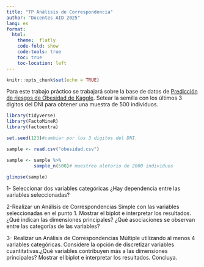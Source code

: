 ---
title: "TP Análisis de Correspondencia"
author: "Docentes AID 2025"
lang: es
format:
  html:
    theme:  flatly
    code-fold: show
    code-tools: true
    toc: true
    toc-location: left
---

```{r setup, include=FALSE}
knitr::opts_chunk$set(echo = TRUE)
```

Para este trabajo práctico se trabajará sobre la base de datos de [Predicción de riesgos de Obesidad de Kaggle](https://www.kaggle.com/code/ugurcan95/obesity-risk-prediction/input?select=train.csv). Setear la semilla con los últimos 3 digitos del DNI para obtener una muestra de 500 individuos.

```{r}
library(tidyverse)
library(FactoMineR)
library(factoextra)

set.seed(123)#cambiar por los 3 digitos del DNI.

sample <- read.csv("obesidad.csv")

sample <- sample %>% 
          sample_n(500)# muestreo aletorio de 2000 individuos

glimpse(sample)
```

1- Seleccionar dos variables categóricas ¿Hay dependencia entre las variables seleccionadas?

2-Realizar un Análisis de Correspondencias Simple con las variables seleccionadas en el punto 1. Mostrar el biplot e interpretar los resultados. ¿Qué indican las dimensiones principales? ¿Qué asociaciones se observan entre las categorías de las variables?

3- Realizar un Análisis de Correspondencias Múltiple utilizando al menos 4 variables categóricas. Considere la opción de discretizar variables cuantitativas.¿Qué variables contribuyen más a las dimensiones principales? Mostrar el biplot e interpretar los resultados. Concluya.
